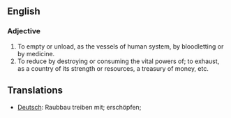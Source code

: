 ==English==
===Adjective===
#To empty or unload, as the vessels of human system, by bloodletting or by medicine.
#To reduce by destroying or consuming the vital powers of; to exhaust, as a country of its strength or resources, a treasury of money, etc.
== Translations ==
*[[Deutsch]]: Raubbau treiben mit; erschöpfen;